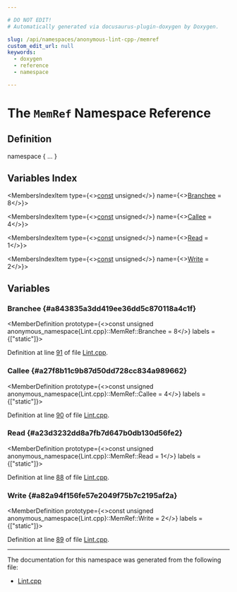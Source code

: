 ```yaml
---

# DO NOT EDIT!
# Automatically generated via docusaurus-plugin-doxygen by Doxygen.

slug: /api/namespaces/anonymous-lint-cpp-/memref
custom_edit_url: null
keywords:
  - doxygen
  - reference
  - namespace

---
```





# The `MemRef` Namespace Reference

<DoxygenPage pluginConfig={pluginConfig}>



## Definition

<CodeBlock>namespace &#123; ... &#125;</CodeBlock>

## Variables Index

<MembersIndex>

<MembersIndexItem
  type={<><a href="/docs/api/files/lib/lib/target/lib/target/aarch64/aarch64promoteconstant-cpp/#a90f8350fecae261c25be85d38b451bff">const</a> unsigned</>}
  name={<><a href="#a843835a3dd419ee36dd5c870118a4c1f">Branchee</a> = 8</>}>
</MembersIndexItem>

<MembersIndexItem
  type={<><a href="/docs/api/files/lib/lib/target/lib/target/aarch64/aarch64promoteconstant-cpp/#a90f8350fecae261c25be85d38b451bff">const</a> unsigned</>}
  name={<><a href="#a27f8b11c9b87d50dd728cc834a989662">Callee</a> = 4</>}>
</MembersIndexItem>

<MembersIndexItem
  type={<><a href="/docs/api/files/lib/lib/target/lib/target/aarch64/aarch64promoteconstant-cpp/#a90f8350fecae261c25be85d38b451bff">const</a> unsigned</>}
  name={<><a href="#a23d3232dd8a7fb7d647b0db130d56fe2">Read</a> = 1</>}>
</MembersIndexItem>

<MembersIndexItem
  type={<><a href="/docs/api/files/lib/lib/target/lib/target/aarch64/aarch64promoteconstant-cpp/#a90f8350fecae261c25be85d38b451bff">const</a> unsigned</>}
  name={<><a href="#a82a94f156fe57e2049f75b7c2195af2a">Write</a> = 2</>}>
</MembersIndexItem>

</MembersIndex>


<SectionDefinition>

## Variables

### Branchee {#a843835a3dd419ee36dd5c870118a4c1f}

<MemberDefinition
  prototype={<>const unsigned anonymous&#95;namespace&#123;Lint.cpp&#125;::MemRef::Branchee = 8</>}
  labels = {["static"]}>

Definition at line <a href="/docs/api/files/lib/lib/analysis/lint-cpp/#l00091">91</a> of file <a href="/docs/api/files/lib/lib/analysis/lint-cpp">Lint.cpp</a>.
</MemberDefinition>

### Callee {#a27f8b11c9b87d50dd728cc834a989662}

<MemberDefinition
  prototype={<>const unsigned anonymous&#95;namespace&#123;Lint.cpp&#125;::MemRef::Callee = 4</>}
  labels = {["static"]}>

Definition at line <a href="/docs/api/files/lib/lib/analysis/lint-cpp/#l00090">90</a> of file <a href="/docs/api/files/lib/lib/analysis/lint-cpp">Lint.cpp</a>.
</MemberDefinition>

### Read {#a23d3232dd8a7fb7d647b0db130d56fe2}

<MemberDefinition
  prototype={<>const unsigned anonymous&#95;namespace&#123;Lint.cpp&#125;::MemRef::Read = 1</>}
  labels = {["static"]}>

Definition at line <a href="/docs/api/files/lib/lib/analysis/lint-cpp/#l00088">88</a> of file <a href="/docs/api/files/lib/lib/analysis/lint-cpp">Lint.cpp</a>.
</MemberDefinition>

### Write {#a82a94f156fe57e2049f75b7c2195af2a}

<MemberDefinition
  prototype={<>const unsigned anonymous&#95;namespace&#123;Lint.cpp&#125;::MemRef::Write = 2</>}
  labels = {["static"]}>

Definition at line <a href="/docs/api/files/lib/lib/analysis/lint-cpp/#l00089">89</a> of file <a href="/docs/api/files/lib/lib/analysis/lint-cpp">Lint.cpp</a>.
</MemberDefinition>

</SectionDefinition>

<hr/>

The documentation for this namespace was generated from the following file:

<ul>
<li><a href="/docs/api/files/lib/lib/analysis/lint-cpp">Lint.cpp</a></li>
</ul>

</DoxygenPage>
